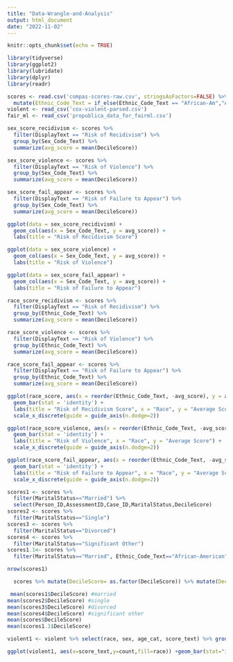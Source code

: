 ```yaml
---
title: "Data-Wrangle-and-Analysis"
output: html_document
date: "2022-11-02"
---
```


```r
knitr::opts_chunk$set(echo = TRUE)
```

```r
library(tidyverse)
library(ggplot2)
library(lubridate)
library(dplyr)
library(readr)
```

```r
scores <- read.csv('compas-scores-raw.csv', stringsAsFactors=FALSE) %>%
  mutate(Ethnic_Code_Text = if_else(Ethnic_Code_Text == "African-Am","African-American", Ethnic_Code_Text))
violent <- read_csv('cox-violent-parsed.csv')
fair_ml <- read_csv('propublica_data_for_fairml.csv')
```

```r
sex_score_recidivism <- scores %>%
  filter(DisplayText == "Risk of Recidivism") %>%
  group_by(Sex_Code_Text) %>%
  summarize(avg_score = mean(DecileScore))

sex_score_violence <- scores %>%
  filter(DisplayText == "Risk of Violence") %>%
  group_by(Sex_Code_Text) %>%
  summarize(avg_score = mean(DecileScore))

sex_score_fail_appear <- scores %>%
  filter(DisplayText == "Risk of Failure to Appear") %>%
  group_by(Sex_Code_Text) %>%
  summarize(avg_score = mean(DecileScore))
```

```r
ggplot(data = sex_score_recidivism) +
  geom_col(aes(x = Sex_Code_Text, y = avg_score)) +
  labs(title = "Risk of Recidivism Score")

ggplot(data = sex_score_violence) +
  geom_col(aes(x = Sex_Code_Text, y = avg_score)) +
  labs(title = "Risk of Violence")

ggplot(data = sex_score_fail_appear) +
  geom_col(aes(x = Sex_Code_Text, y = avg_score)) +
  labs(title = "Risk of Failure to Appear")
```

```r
race_score_recidivism <- scores %>%
  filter(DisplayText == "Risk of Recidivism") %>%
  group_by(Ethnic_Code_Text) %>%
  summarize(avg_score = mean(DecileScore))

race_score_violence <- scores %>%
  filter(DisplayText == "Risk of Violence") %>%
  group_by(Ethnic_Code_Text) %>%
  summarize(avg_score = mean(DecileScore))

race_score_fail_appear <- scores %>%
  filter(DisplayText == "Risk of Failure to Appear") %>%
  group_by(Ethnic_Code_Text) %>%
  summarize(avg_score = mean(DecileScore))
```

``` r
ggplot(race_score, aes(x = reorder(Ethnic_Code_Text, -avg_score), y = avg_score, fill = Ethnic_Code_Text)) +
  geom_bar(stat = 'identity') +
  labs(title = "Risk of Recidivism Score", x = "Race", y = "Average Score") +
  scale_x_discrete(guide = guide_axis(n.dodge=2))

ggplot(race_score_violence, aes(x = reorder(Ethnic_Code_Text, -avg_score), y = avg_score, fill = Ethnic_Code_Text)) +
  geom_bar(stat = 'identity') +
  labs(title = "Risk of Violence", x = "Race", y = "Average Score") +
  scale_x_discrete(guide = guide_axis(n.dodge=2))

ggplot(race_score_fail_appear, aes(x = reorder(Ethnic_Code_Text, -avg_score), y = avg_score, fill = Ethnic_Code_Text)) +
  geom_bar(stat = 'identity') +
  labs(title = "Risk of Failure to Appear", x = "Race", y = "Average Score") +
  scale_x_discrete(guide = guide_axis(n.dodge=2))
```

```r
scores1 <- scores %>% 
  filter(MaritalStatus=="Married") %>% 
  select(Person_ID,AssessmentID,Case_ID,MaritalStatus,DecileScore) 
scores2 <- scores %>% 
  filter(MaritalStatus=="Single")
scores3 <- scores %>% 
  filter(MaritalStatus=="Divorced")
scores4 <- scores %>% 
  filter(MaritalStatus=="Significant Other")
scores1.1<- scores %>% 
  filter(MaritalStatus=="Married", Ethnic_Code_Text=="African-American")

nrow(scores1)
```

```r
  scores %>% mutate(DecileScore= as.factor(DecileScore)) %>% mutate(DecileScore=as.numeric(DecileScore))
```

```r
 mean(scores1$DecileScore) #married
mean(scores2$DecileScore) #single
mean(scores3$DecileScore) #divorced
mean(scores4$DecileScore) #significant other
mean(scores$DecileScore)
mean(scores1.1$DecileScore)
```

```r
violent1 <- violent %>% select(race, sex, age_cat, score_text) %>% group_by(race,sex,age_cat,score_text) %>% summarise(count=n()) %>% na.omit()
```
```r
ggplot(violent1, aes(x=score_text,y=count,fill=race)) +geom_bar(stat="identity") + facet_wrap("age_cat") + xlab("risk level of recidivism")
```

 